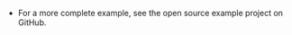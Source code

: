 <PlatformWrapper platform="ios">
    
- For a more complete example, see the <Link to="{{GLOBAL.IOS_API_EXAMPLES_ROOT}}">open source <Vpd k="PRODUCT" /> example project</Link> on GitHub.

</PlatformWrapper>
